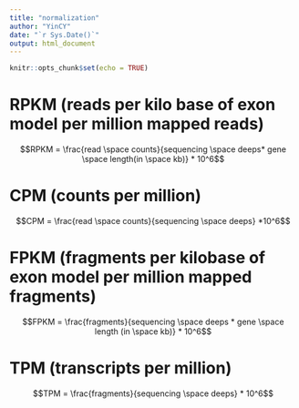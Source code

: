 ```yaml
---
title: "normalization"
author: "YinCY"
date: "`r Sys.Date()`"
output: html_document
---
```


```r
knitr::opts_chunk$set(echo = TRUE)
```


# RPKM (reads per kilo base of exon model per million mapped reads)
$$RPKM = \frac{read \space counts}{sequencing \space deeps* gene \space length(in \space kb)} * 10^6$$

# CPM (counts per million)
$$CPM = \frac{read \space counts}{sequencing \space deeps} *10^6$$

# FPKM (fragments per kilobase of exon model per million mapped fragments)
$$FPKM = \frac{fragments}{sequencing \space deeps * gene \space length (in \space kb)} * 10^6$$

# TPM (transcripts per million)
$$TPM = \frac{fragments}{sequencing \space deeps} * 10^6$$








